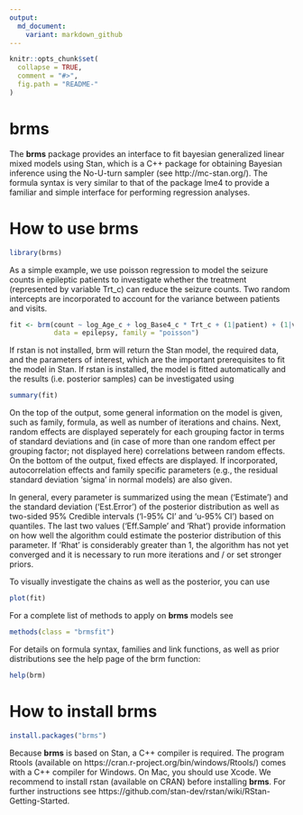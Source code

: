 ```yaml
---
output:
  md_document:
    variant: markdown_github
---
```


<!-- README.md is generated from README.Rmd. Please edit that file -->

```r
knitr::opts_chunk$set(
  collapse = TRUE,
  comment = "#>",
  fig.path = "README-"
)
```

# brms

The <b>brms</b> package provides an interface to fit bayesian generalized linear mixed models using Stan, which is a C++ package for obtaining Bayesian inference using the No-U-turn sampler (see http://mc-stan.org/). The formula syntax is very similar to that of the package lme4 to provide a familiar and simple interface for performing regression analyses.

<!--
```r
options(width=120)
```
-->

# How to use brms
```r
library(brms)
```

As a simple example, we use poisson regression to model the seizure counts in epileptic patients to investigate whether the treatment (represented by variable Trt_c) can reduce the seizure counts. Two random intercepts are incorporated to account for the variance between patients and visits. 
```r
fit <- brm(count ~ log_Age_c + log_Base4_c * Trt_c + (1|patient) + (1|visit), 
           data = epilepsy, family = "poisson")
```

If rstan is not installed, brm will return the Stan model, the required data, and the parameters of interest, which are the important prerequisites to fit the model in Stan.
If rstan is installed, the model is fitted automatically and the results (i.e. posterior samples) can be investigated using

```r
summary(fit) 
```

On the top of the output, some general information on the model is given, such as family, formula, as well as number of iterations and chains. Next, random effects are displayed seperately for each grouping factor in terms of standard deviations and (in case of more than one random effect per grouping factor; not displayed here) correlations between random effects. On the bottom of the output, fixed effects are displayed. If incorporated, autocorrelation effects and family specific parameters (e.g., the residual standard deviation 'sigma' in normal models) are also given.

In general, every parameter is summarized using the mean ('Estimate') and the standard deviation ('Est.Error') of the posterior distribution as well as two-sided 95% Credible intervals ('l-95% CI' and 'u-95% CI') based on quantiles. The last two values ('Eff.Sample' and 'Rhat') provide information on how well the algorithm could estimate the posterior distribution of this parameter. If 'Rhat' is considerably greater than 1, the algorithm has not yet converged and it is necessary to run more iterations and / or set stronger priors.

To visually investigate the chains as well as the posterior, you can use
```r
plot(fit) 
``` 

For a complete list of methods to apply on <b>brms</b> models see
```r
methods(class = "brmsfit") 
``` 

For details on formula syntax, families and link functions, as well as prior distributions see the help page of the brm function:
```r
help(brm) 
``` 

# How to install brms

```r
install.packages("brms")
```

Because <b>brms</b> is based on Stan, a C++ compiler is required. The program Rtools (available on https://cran.r-project.org/bin/windows/Rtools/) comes with a C++ compiler for Windows. On Mac, you should use Xcode. We recommend to install rstan (available on CRAN) before installing <b>brms</b>. For further instructions see https://github.com/stan-dev/rstan/wiki/RStan-Getting-Started.

<!-- Before you will be able to actually fit bayesian models with brms, the package rstan has to be installed manually, as it is not on CRAN, yet. First, you need a C++ compiler. See https://github.com/stan-dev/rstan/wiki/RStan-Getting-Started#prerequisites for instructions on how to get one. Second, install rstan by running the following R code (the number behind 'j' in the first line corresponds to the number of cores to use for the installation). This may take a few minutes and you should restart R after the installation.

```r
Sys.setenv(MAKEFLAGS = "-j1") 
source('http://mc-stan.org/rstan/install.R', echo = TRUE, max.deparse.length = 2000)
install_rstan()
```
-->
